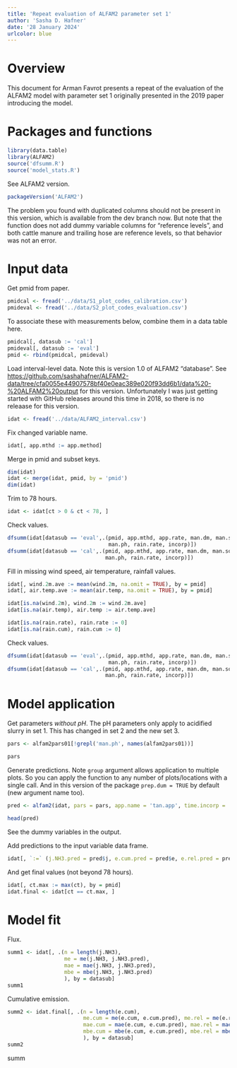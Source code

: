 ```yaml
---
title: 'Repeat evaluation of ALFAM2 parameter set 1'
author: 'Sasha D. Hafner'
date: '28 January 2024'
urlcolor: blue
---
```


# Overview
This document for Arman Favrot presents a repeat of the evaluation of the ALFAM2 model with parameter set 1 originally presented in the 2019 paper introducing the model.

# Packages and functions

```r
library(data.table)
library(ALFAM2)
source('dfsumm.R')
source('model_stats.R')
```

See ALFAM2 version.

```r
packageVersion('ALFAM2')
```

The problem you found with duplicated columns should not be present in this version, which is available from the dev branch now.
But note that the function does not add dummy variable columns for "reference levels", and both cattle manure and trailing hose are reference levels, so that behavior was not an error.

# Input data

Get pmid from paper.

```r
pmidcal <- fread('../data/S1_plot_codes_calibration.csv')
pmideval <- fread('../data/S2_plot_codes_evaluation.csv')
```

To associate these with measurements below, combine them in a data table here.

```r
pmidcal[, datasub := 'cal']
pmideval[, datasub := 'eval']
pmid <- rbind(pmidcal, pmideval)
```

Load interval-level data.
Note this is version 1.0 of ALFAM2 "database".
See <https://github.com/sashahafner/ALFAM2-data/tree/cfa0055e44907578bf40e0eac389e020f93dd6b1/data%20-%20ALFAM2%20output> for this version.
Unfortunately I was just getting started with GitHub releases around this time in 2018, so there is no releaase for this version.

```r
idat <- fread('../data/ALFAM2_interval.csv')
```

Fix changed variable name.

```r
idat[, app.mthd := app.method]
```

Merge in pmid and subset keys.

```r
dim(idat)
idat <- merge(idat, pmid, by = 'pmid')
dim(idat)
```

Trim to 78 hours.

```r
idat <- idat[ct > 0 & ct < 78, ]
```

Check values.

```r
dfsumm(idat[datasub == 'eval',.(pmid, app.mthd, app.rate, man.dm, man.source, air.temp, wind.2m, 
                                man.ph, rain.rate, incorp)])
dfsumm(idat[datasub == 'cal',.(pmid, app.mthd, app.rate, man.dm, man.source, air.temp, wind.2m, 
                               man.ph, rain.rate, incorp)])
```

Fill in missing wind speed, air temperature, rainfall values.

```r
idat[, wind.2m.ave := mean(wind.2m, na.omit = TRUE), by = pmid]
idat[, air.temp.ave := mean(air.temp, na.omit = TRUE), by = pmid]

idat[is.na(wind.2m), wind.2m := wind.2m.ave]
idat[is.na(air.temp), air.temp := air.temp.ave]

idat[is.na(rain.rate), rain.rate := 0]
idat[is.na(rain.cum), rain.cum := 0]
```

Check values.

```r
dfsumm(idat[datasub == 'eval',.(pmid, app.mthd, app.rate, man.dm, man.source, air.temp, wind.2m, 
                                man.ph, rain.rate, incorp)])
dfsumm(idat[datasub == 'cal',.(pmid, app.mthd, app.rate, man.dm, man.source, air.temp, wind.2m, 
                               man.ph, rain.rate, incorp)])
```

# Model application
Get parameters *without pH*.
The pH parameters only apply to acidified slurry in set 1.
This has changed in set 2 and the new set 3.

```r
pars <- alfam2pars01[!grepl('man.ph', names(alfam2pars01))]
```

```r
pars
```

Generate predictions.
Note `group` argument allows application to multiple plots.
So you can apply the function to any number of plots/locations with a single call.
And in this version of the package `prep.dum = TRUE` by default (new argument name too).

```r
pred <- alfam2(idat, pars = pars, app.name = 'tan.app', time.incorp = 'time.incorp', group = 'pmid')
```

```r
head(pred)
```

See the dummy variables in the output.

Add predictions to the input variable data frame.

```r
idat[, `:=` (j.NH3.pred = pred$j, e.cum.pred = pred$e, e.rel.pred = pred$er)]
```

And get final values (not beyond 78 hours).

```r

idat[, ct.max := max(ct), by = pmid]
idat.final <- idat[ct == ct.max, ]
```

# Model fit

Flux.

```r
summ1 <- idat[, .(n = length(j.NH3), 
                  me = me(j.NH3, j.NH3.pred),
                  mae = mae(j.NH3, j.NH3.pred),
                  mbe = mbe(j.NH3, j.NH3.pred)
                  ), by = datasub]
summ1
```

Cumulative emission.

```r
summ2 <- idat.final[, .(n = length(e.cum), 
                        me.cum = me(e.cum, e.cum.pred), me.rel = me(e.rel, e.rel.pred),
                        mae.cum = mae(e.cum, e.cum.pred), mae.rel = mae(e.rel, e.rel.pred),
                        mbe.cum = mbe(e.cum, e.cum.pred), mbe.rel = mbe(e.rel, e.rel.pred)
                        ), by = datasub]
summ2
```

summ



